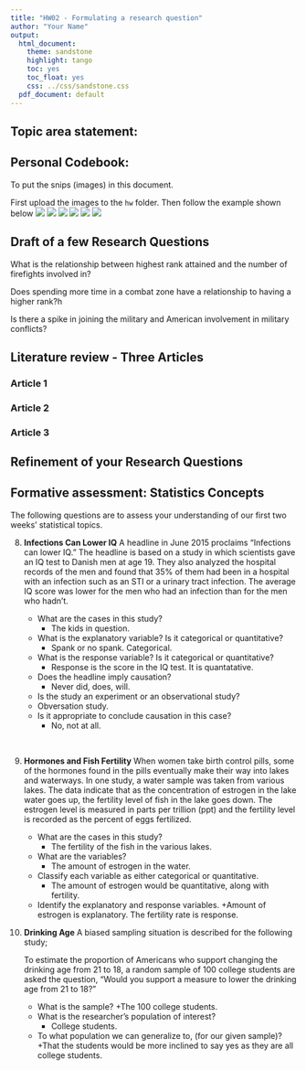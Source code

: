 ```yaml
---
title: "HW02 - Formulating a research question"
author: "Your Name"
output:
  html_document:
    theme: sandstone
    highlight: tango
    toc: yes
    toc_float: yes
    css: ../css/sandstone.css
  pdf_document: default
---
```



## Topic area statement: 



## Personal Codebook: 

To put the snips (images) in this document.  

First upload the images to the `hw` folder. 
Then follow the example shown below
![](firstyearofservice.png)
![](rankpart1.png)
![](rankpart2.png)
![](numberoffirefights.png)
![](killsincombat.png)
![](yearsincombatzone.png)

## Draft of a few Research Questions

What is the relationship between highest rank attained and the number of firefights involved in?

Does spending more time in a combat zone have a relationship to having a higher rank?h

Is there a spike in joining the military and American involvement in military conflicts?

## Literature review - Three Articles


### Article 1


### Article 2


### Article 3



## Refinement of your Research Questions

## Formative assessment:  Statistics Concepts

The following questions are to assess your understanding of our first two weeks' statistical topics.

8.  **Infections Can Lower IQ** A headline in June 2015 proclaims “Infections can lower IQ.” The headline is based on a study in which scientists gave an IQ test to Danish men at age 19. They also analyzed the hospital records of the men and found that 35% of them had been in a hospital with an infection such as an STI or a urinary tract infection. The average IQ score was lower for the men who had an infection than for the men who hadn’t.  

    + What are the cases in this study?
      + The kids in question. 
    + What is the explanatory variable? Is it categorical or quantitative?
      + Spank or no spank. Categorical.
    + What is the response variable? Is it categorical or quantitative?
      + Response is the score in the IQ test. It is quantatative.
    + Does the headline imply causation?
      + Never did, does, will.
    + Is the study an experiment or an observational study?
     + Obversation study.
    + Is it appropriate to conclude causation in this case?
      + No, not at all.

\

9. **Hormones and Fish Fertility** When women take birth control pills, some of the hormones found in the pills eventually make their way into lakes and waterways. In one study, a water sample was taken from various lakes. The data indicate that as the concentration of estrogen in the lake water goes up, the fertility level of fish in the lake goes down. The estrogen level is measured in parts per trillion (ppt) and the fertility level is recorded as the percent of eggs fertilized. 

    + What are the cases in this study?
      + The fertility of the fish in the various lakes.
    + What are the variables? 
      + The amount of estrogen in the water.  
    + Classify each variable as either categorical or quantitative.
      + The amount of estrogen would be quantitative, along with fertility. 
    + Identify the explanatory and response variables.
      +Amount of estrogen is explanatory. The fertility rate is response.
\
10. **Drinking Age** A biased sampling situation is described for the following study;  

    To estimate the proportion of Americans who support changing the drinking age from 21 to 18, a random sample of 100 college students are asked the question, “Would you support a measure to lower the drinking age from 21 to 18?”  
    
    + What is the sample?
      +The 100 college students.
    + What is the researcher's population of interest?
      + College students.
    + To what population we can generalize to, (for our given sample)?
      +That the students would be more inclined to say yes as they are all college students. 



    
    
    
    